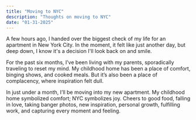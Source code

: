 ```yaml
---
title: "Moving to NYC"
description: "Thoughts on moving to NYC"
date: "01-31-2025"
---
```


A few hours ago, I handed over the biggest check of my life for an apartment in New York City. In the moment, it felt like just another day, but deep down, I know it's a decision I'll look back on and smile.

For the past six months, I’ve been living with my parents, sporadically traveling to reset my mind. My childhood home has been a place of comfort, binging shows, and cooked meals. But it’s also been a place of complacency, where inspiration felt dull.

In just under a month, I’ll be moving into my new apartment. My childhood home symbolized comfort; NYC symbolizes joy. Cheers to good food, falling in love, taking banger photos, new inspiration, personal growth, fulfilling work, and capturing every moment and feeling.